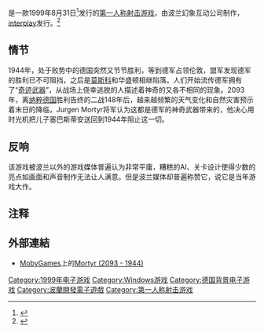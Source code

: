 {{NoteTA
| G1=Games
}}

{{vgname|刺杀希特勒2093-1944|en=Mortyr 2093-1944|2=Mortyr本意为烈士}}是一款1999年8月31日<ref>{{Cite web |url=http://www.gamefaqs.com/pc/197999-mortyr-2093-1944/data |title=存档副本 |accessdate=2014-02-03 |archive-date=2017-03-23 |archive-url=https://web.archive.org/web/20170323143336/https://www.gamefaqs.com/pc/197999-mortyr-2093-1944/data |dead-url=no }}</ref>发行的[[第一人称射击游戏|第一人称射击游戏]]，由波兰幻象互动公司制作，[[interplay|interplay]]发行。<ref>{{Cite web |url=http://www.gamespot.com/pc/action/mortyr20931944/tech_info.html |title=存档副本 |accessdate=2014-02-03 |archive-date=2011-10-01 |archive-url=https://web.archive.org/web/20111001210410/http://www.gamespot.com/pc/action/mortyr20931944/tech_info.html |dead-url=no }}</ref>

== 情节 ==

1944年，处于败势中的德国突然又节节胜利，等到德军占领伦敦，盟军发现德军的胜利已不可阻挡，之后是[[莫斯科|莫斯科]]和华盛顿相继陷落。人们开始流传德军拥有了“[[奇迹武器|奇迹武器]]”，从战场上侥幸逃脱的人描述着神奇的又各不相同的现象。2093年，离[[纳粹德国|纳粹德国]]胜利告终的二战148年后，越来越频繁的天气变化和自然灾害预示着末日的降临，Jurgen Mortyr将军认为这都是德军的神奇武器带来的，他决心用时光机把儿子塞巴斯蒂安送回到1944年阻止这一切。

== 反响 ==

该游戏被波兰以外的游戏媒体普遍认为非常平庸，糟糕的AI、关卡设计使得少数的亮点如画面和声音制作无法让人满意。但是波兰媒体却普遍称赞它，说它是当年游戏大作。

== 注释 ==
{{reflist|30em}}

== 外部連結 ==

* [[MobyGames|MobyGames]]上的[http://www.mobygames.com/game/mortyr-2093-1944 Mortyr (2093 - 1944)] {{Wayback|url=http://www.mobygames.com/game/mortyr-2093-1944 |date=20200406113318 }}

{{DEFAULTSORT:Mortyr 2093-1944}}
[[Category:1999年电子游戏|Category:1999年电子游戏]]
[[Category:Windows游戏|Category:Windows游戏]]
[[Category:德国背景电子游戏|Category:德国背景电子游戏]]
[[Category:波蘭開發電子遊戲|Category:波蘭開發電子遊戲]]
[[Category:第一人称射击游戏|Category:第一人称射击游戏]]


{{fps-videogame-stub}}